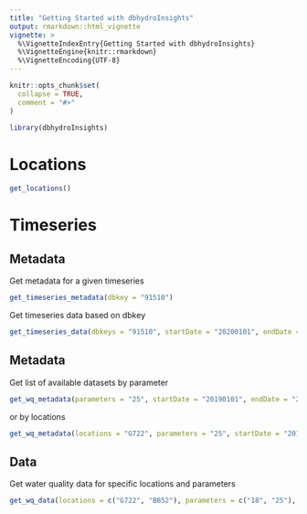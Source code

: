 ```yaml
---
title: "Getting Started with dbhydroInsights"
output: rmarkdown::html_vignette
vignette: >
  %\VignetteIndexEntry{Getting Started with dbhydroInsights}
  %\VignetteEngine{knitr::rmarkdown}
  %\VignetteEncoding{UTF-8}
---
```


```r
knitr::opts_chunk$set(
  collapse = TRUE,
  comment = "#>"
)
```

```r
library(dbhydroInsights)
```

# Locations

```r
get_locations()
```

# Timeseries

## Metadata

Get metadata for a given timeseries

```r
get_timeseries_metadata(dbkey = "91510")
```

Get timeseries data based on dbkey

```r
get_timeseries_data(dbkeys = "91510", startDate = "20200101", endDate = "20240101")
```

## Metadata

Get list of available datasets by parameter

```r
get_wq_metadata(parameters = "25", startDate = "20190101", endDate = "20191231")
```

or by locations

```r
get_wq_metadata(locations = "G722", parameters = "25", startDate = "20190101", endDate = "20191231")
```

## Data

Get water quality data for specific locations and parameters

```r
get_wq_data(locations = c("G722", "BB52"), parameters = c("18", "25"), startDate = "20190101", endDate = "20241231")
```
